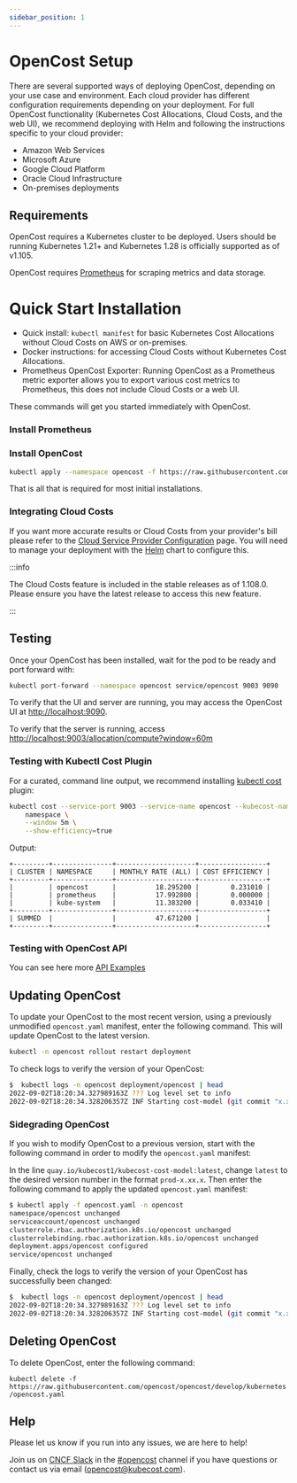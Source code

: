 ```yaml
---
sidebar_position: 1
---
```


# OpenCost Setup

There are several supported ways of deploying OpenCost, depending on your use case and environment. Each cloud provider has different configuration requirements depending on your deployment. For full OpenCost functionality (Kubernetes Cost Allocations, Cloud Costs, and the web UI), we recommend deploying with Helm and following the instructions specific to your cloud provider:
* Amazon Web Services
* Microsoft Azure
* Google Cloud Platform
* Oracle Cloud Infrastructure
* On-premises deployments

## Requirements

OpenCost requires a Kubernetes cluster to be deployed. Users should be running Kubernetes 1.21+ and Kubernetes 1.28 is officially supported as of v1.105.

OpenCost requires [Prometheus](prometheus) for scraping metrics and data storage.

# Quick Start Installation

* Quick install: `kubectl manifest` for basic Kubernetes Cost Allocations without Cloud Costs on AWS or on-premises.
* Docker instructions: for accessing Cloud Costs without Kubernetes Cost Allocations.
* Prometheus OpenCost Exporter: Running OpenCost as a Prometheus metric exporter allows you to export various cost metrics to Prometheus, this does not include Cloud Costs or a web UI.

These commands will get you started immediately with OpenCost.

### Install Prometheus

<InstallPrometheus/>

### Install OpenCost

```sh
kubectl apply --namespace opencost -f https://raw.githubusercontent.com/opencost/opencost/develop/kubernetes/opencost.yaml
```

That is all that is required for most initial installations.

### Integrating Cloud Costs

If you want more accurate results or Cloud Costs from your provider's bill please refer to the [Cloud Service Provider Configuration](../configuration/) page. You will need to manage your deployment with the [Helm](helm) chart to configure this.

:::info

The Cloud Costs feature is included in the stable releases as of 1.108.0. Please ensure you have the latest release to access this new feature.

:::

## Testing

Once your OpenCost has been installed, wait for the pod to be ready and port forward with:

```sh
kubectl port-forward --namespace opencost service/opencost 9003 9090
```

To verify that the UI and server are running, you may access the OpenCost UI at [http://localhost:9090](http://localhost:9090).

To verify that the server is running, access [http://localhost:9003/allocation/compute?window=60m](http://localhost:9003/allocation/compute?window=60m)

### Testing with Kubectl Cost Plugin

For a curated, command line output, we recommend installing [kubectl cost](../integrations/kubectl-cost) plugin:

```sh
kubectl cost --service-port 9003 --service-name opencost --kubecost-namespace opencost --allocation-path /allocation/compute  \
    namespace \
    --window 5m \
    --show-efficiency=true
```

Output:

```
+---------+---------------+--------------------+-----------------+
| CLUSTER | NAMESPACE     | MONTHLY RATE (ALL) | COST EFFICIENCY |
+---------+---------------+--------------------+-----------------+
|         | opencost      |          18.295200 |        0.231010 |
|         | prometheus    |          17.992800 |        0.000000 |
|         | kube-system   |          11.383200 |        0.033410 |
+---------+---------------+--------------------+-----------------+
| SUMMED  |               |          47.671200 |                 |
+---------+---------------+--------------------+-----------------+
```

### Testing with OpenCost API

You can see here more [API Examples](../integrations/api)

## Updating OpenCost
To update your OpenCost to the most recent version, using a previously unmodified `opencost.yaml` manifest, enter the following command. This will update OpenCost to the latest version.

```sh
kubectl -n opencost rollout restart deployment
```

To check logs to verify the version of your OpenCost:

```sh
$  kubectl logs -n opencost deployment/opencost | head
2022-09-02T18:20:34.327989163Z ??? Log level set to info
2022-09-02T18:20:34.328206357Z INF Starting cost-model (git commit "x.xx.x")
```

### Sidegrading OpenCost
If you wish to modify OpenCost to a previous version, start with the following command in order to modify the `opencost.yaml` manifest:

In the line `quay.io/kubecost1/kubecost-cost-model:latest`, change `latest` to the desired version number in the format `prod-x.xx.x`. Then enter the following command to apply the updated `opencost.yaml` manifest:

```sh
$ kubectl apply -f opencost.yaml -n opencost
namespace/opencost unchanged
serviceaccount/opencost unchanged
clusterrole.rbac.authorization.k8s.io/opencost unchanged
clusterrolebinding.rbac.authorization.k8s.io/opencost unchanged
deployment.apps/opencost configured
service/opencost unchanged
```

Finally, check the logs to verify the version of your OpenCost has successfully been changed:

```sh
$  kubectl logs -n opencost deployment/opencost | head
2022-09-02T18:20:34.327989163Z ??? Log level set to info
2022-09-02T18:20:34.328206357Z INF Starting cost-model (git commit "x.xx.x")
```

## Deleting OpenCost
To delete OpenCost, enter the following command:

`kubectl delete -f https://raw.githubusercontent.com/opencost/opencost/develop/kubernetes/opencost.yaml`

## Help

Please let us know if you run into any issues, we are here to help!

Join us on [CNCF Slack](https://slack.cncf.io/) in the [#opencost](https://cloud-native.slack.com/archives/C03D56FPD4G) channel if you have questions or contact us via email (<opencost@kubecost.com>).
